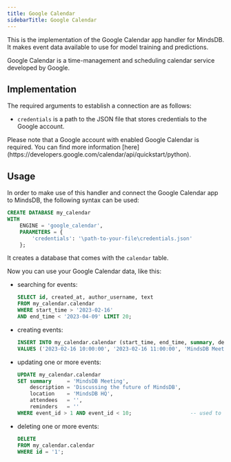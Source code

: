 ```yaml
---
title: Google Calendar
sidebarTitle: Google Calendar
---
```


This is the implementation of the Google Calendar app handler for MindsDB. It makes event data available to use for model training and predictions.

Google Calendar is a time-management and scheduling calendar service developed by Google.

## Implementation

The required arguments to establish a connection are as follows:

* `credentials` is a path to the JSON file that stores credentials to the Google account.

<Tip>
Please note that a Google account with enabled Google Calendar is required. You can find more information [here](https://developers.google.com/calendar/api/quickstart/python).
</Tip>

## Usage

In order to make use of this handler and connect the Google Calendar app to MindsDB, the following syntax can be used:

```sql
CREATE DATABASE my_calendar
WITH
    ENGINE = 'google_calendar',
    PARAMETERS = {
        'credentials': '\path-to-your-file\credentials.json'
    }; 
```

It creates a database that comes with the `calendar` table.

Now you can use your Google Calendar data, like this:

* searching for events:

    ```sql
    SELECT id, created_at, author_username, text
    FROM my_calendar.calendar
    WHERE start_time > '2023-02-16'
    AND end_time < '2023-04-09' LIMIT 20;
    ```

* creating events:

    ```sql
    INSERT INTO my_calendar.calendar (start_time, end_time, summary, description, location, attendees, reminders)
    VALUES ('2023-02-16 10:00:00', '2023-02-16 11:00:00', 'MindsDB Meeting', 'Discussing the future of MindsDB', 'MindsDB HQ', '');
    ```

* updating one or more events:

    ```sql
    UPDATE my_calendar.calendar
    SET summary     = 'MindsDB Meeting',
        description = 'Discussing the future of MindsDB',
        location    = 'MindsDB HQ',
        attendees   = '',
        reminders   = ''
    WHERE event_id > 1 AND event_id < 10;                   -- used to update events in a given range
    ```

* deleting one or more events:

    ```sql
    DELETE
    FROM my_calendar.calendar
    WHERE id = '1';
    ```
